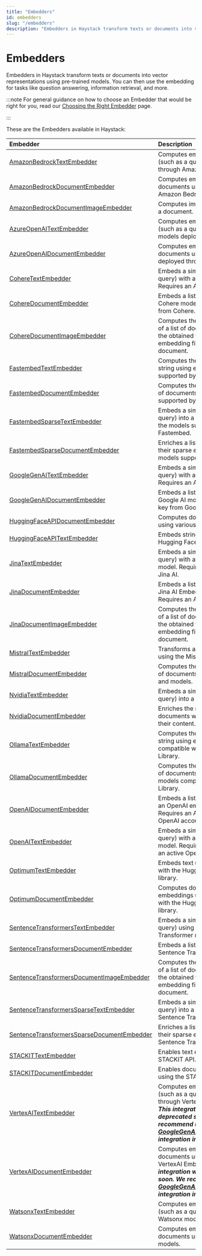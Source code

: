 ```yaml
---
title: "Embedders"
id: embedders
slug: "/embedders"
description: "Embedders in Haystack transform texts or documents into vector representations using pre-trained models. You can then use the embedding for tasks like question answering, information retrieval, and more."
---
```


# Embedders

Embedders in Haystack transform texts or documents into vector representations using pre-trained models. You can then use the embedding for tasks like question answering, information retrieval, and more.

:::note
For general guidance on how to choose an Embedder that would be right for you, read our [Choosing the Right Embedder](doc:choosing-the-right-embedder) page.

:::

These are the Embedders available in Haystack:

| Embedder                                                                                     | Description                                                                                                                                                                                                                                 |
| :------------------------------------------------------------------------------------------- | :------------------------------------------------------------------------------------------------------------------------------------------------------------------------------------------------------------------------------------------ |
| [AmazonBedrockTextEmbedder](/docs/amazonbedrocktextembedder)                                 | Computes embeddings for text (such as a query) using models through Amazon Bedrock API.                                                                                                                                                     |
| [AmazonBedrockDocumentEmbedder](/docs/amazonbedrockdocumentembedder)                         | Computes embeddings for documents using models through Amazon Bedrock API.                                                                                                                                                                  |
| [AmazonBedrockDocumentImageEmbedder](doc:amazonbedrockdocumentimageembedder)                 | Computes image embeddings for a document.                                                                                                                                                                                                   |
| [AzureOpenAITextEmbedder](/docs/azureopenaitextembedder)                                     | Computes embeddings for text (such as a query) using OpenAI models deployed through Azure.                                                                                                                                                  |
| [AzureOpenAIDocumentEmbedder](/docs/azureopenaidocumentembedder)                             | Computes embeddings for documents using OpenAI models deployed through Azure.                                                                                                                                                               |
| [CohereTextEmbedder](/docs/coheretextembedder)                                               | Embeds a simple string (such as a query) with a Cohere model. Requires an API key from Cohere                                                                                                                                               |
| [CohereDocumentEmbedder](/docs/coheredocumentembedder)                                       | Embeds a list of documents with a Cohere model. Requires an API key from Cohere.                                                                                                                                                            |
| [CohereDocumentImageEmbedder](doc:coheredocumentimageembedder)                               | Computes the image embeddings of a list of documents and stores the obtained vectors in the embedding field of each document.                                                                                                               |
| [FastembedTextEmbedder](/docs/fastembedtextembedder)                                         | Computes the embeddings of a string using embedding models supported by Fastembed.                                                                                                                                                          |
| [FastembedDocumentEmbedder](/docs/fastembeddocumentembedder)                                 | Computes the embeddings of a list of documents using the models supported by Fastembed.                                                                                                                                                     |
| [FastembedSparseTextEmbedder](/docs/fastembedsparsetextembedder)                             | Embeds a simple string (such as a query) into a sparse vector using the models supported by Fastembed.                                                                                                                                      |
| [FastembedSparseDocumentEmbedder](/docs/fastembedsparsedocumentembedder)                     | Enriches a list of documents with their sparse embeddings using the models supported by Fastembed.                                                                                                                                          |
| [GoogleGenAITextEmbedder](doc:googlegenaitextembedder)                                       | Embeds a simple string (such as a query) with a Google AI model. Requires an API key from Google.                                                                                                                                           |
| [GoogleGenAIDocumentEmbedder](doc:googlegenaidocumentembedder)                               | Embeds a list of documents with a Google AI model. Requires an API key from Google.                                                                                                                                                         |
| [HuggingFaceAPIDocumentEmbedder](/docs/huggingfaceapidocumentembedder)                       | Computes document embeddings using various Hugging Face APIs.                                                                                                                                                                               |
| [HuggingFaceAPITextEmbedder](/docs/huggingfaceapitextembedder)                               | Embeds strings using various Hugging Face APIs.                                                                                                                                                                                             |
| [JinaTextEmbedder](/docs/jinatextembedder)                                                   | Embeds a simple string (such as a query) with a Jina AI Embeddings model. Requires an API key from Jina AI.                                                                                                                                 |
| [JinaDocumentEmbedder](/docs/jinadocumentembedder)                                           | Embeds a list of documents with a Jina AI Embeddings model. Requires an API key from Jina AI.                                                                                                                                               |
| [JinaDocumentImageEmbedder](doc:jinadocumentimageembedder)                                   | Computes the image embeddings of a list of documents and stores the obtained vectors in the embedding field of each document.                                                                                                               |
| [MistralTextEmbedder](/docs/mistraltextembedder)                                             | Transforms a string into a vector using the Mistral API and models.                                                                                                                                                                         |
| [MistralDocumentEmbedder](/docs/mistraldocumentembedder)                                     | Computes the embeddings of a list of documents using the Mistral API and models.                                                                                                                                                            |
| [NvidiaTextEmbedder](/docs/nvidiatextembedder)                                               | Embeds a simple string (such as a query) into a vector.                                                                                                                                                                                     |
| [NvidiaDocumentEmbedder](/docs/nvidiadocumentembedder)                                       | Enriches the metadata of documents with an embedding of their content.                                                                                                                                                                      |
| [OllamaTextEmbedder](/docs/ollamatextembedder)                                               | Computes the embeddings of a string using embedding models compatible with the Ollama Library.                                                                                                                                              |
| [OllamaDocumentEmbedder](/docs/ollamadocumentembedder)                                       | Computes the embeddings of a list of documents using embedding models compatible with the Ollama Library.                                                                                                                                   |
| [OpenAIDocumentEmbedder](/docs/openaidocumentembedder)                                       | Embeds a list of documents with an OpenAI embedding model. Requires an API key from an active OpenAI account.                                                                                                                               |
| [OpenAITextEmbedder](/docs/openaitextembedder)                                               | Embeds a simple string (such as a query) with an OpenAI embedding model. Requires an API key from an active OpenAI account.                                                                                                                 |
| [OptimumTextEmbedder](/docs/optimumtextembedder)                                             | Embeds text using models loaded with the Hugging Face Optimum library.                                                                                                                                                                      |
| [OptimumDocumentEmbedder](/docs/optimumdocumentembedder)                                     | Computes documents’ embeddings using models loaded with the Hugging Face Optimum library.                                                                                                                                                   |
| [SentenceTransformersTextEmbedder](/docs/sentencetransformerstextembedder)                   | Embeds a simple string (such as a query) using a Sentence Transformer model.                                                                                                                                                                |
| [SentenceTransformersDocumentEmbedder](/docs/sentencetransformersdocumentembedder)           | Embeds a list of documents with a Sentence Transformer model.                                                                                                                                                                               |
| [SentenceTransformersDocumentImageEmbedder](doc:sentencetransformersdocumentimageembedder)   | Computes the image embeddings of a list of documents and stores the obtained vectors in the embedding field of each document.                                                                                                               |
| [SentenceTransformersSparseTextEmbedder](doc:sentencetransformerssparsetextembedder)         | Embeds a simple string (such as a query) into a sparse vector using Sentence Transformers models.                                                                                                                                           |
| [SentenceTransformersSparseDocumentEmbedder](doc:sentencetransformerssparsedocumentembedder) | Enriches a list of documents with their sparse embeddings using Sentence Transformers models.                                                                                                                                               |
| [STACKITTextEmbedder](doc:stackittextembedder)                                               | Enables text embedding using the STACKIT API.                                                                                                                                                                                               |
| [STACKITDocumentEmbedder](doc:stackitdocumentembedder)                                       | Enables document embedding using the STACKIT API.                                                                                                                                                                                           |
| [VertexAITextEmbedder](doc:vertexaitextembedder)                                             | Computes embeddings for text (such as a query) using models through VertexAI Embeddings API. **_This integration will be deprecated soon. We recommend using [GoogleGenAITextEmbedder](doc:googlegenaitextembedder) integration instead._** |
| [VertexAIDocumentEmbedder](doc:vertexaidocumentembedder)                                     | Computes embeddings for documents using models through VertexAI Embeddings API. **_This integration will be deprecated soon. We recommend using [GoogleGenAIDocumentEmbedder](doc:googlegenaidocumentembedder)  integration instead._**     |
| [WatsonxTextEmbedder](doc:watsonxtextembedder)                                               | Computes embeddings for text (such as a query) using IBM Watsonx models.                                                                                                                                                                    |
| [WatsonxDocumentEmbedder](doc:watsonxdocumentembedder)                                       | Computes embeddings for documents using IBM Watsonx models.                                                                                                                                                                                 |
